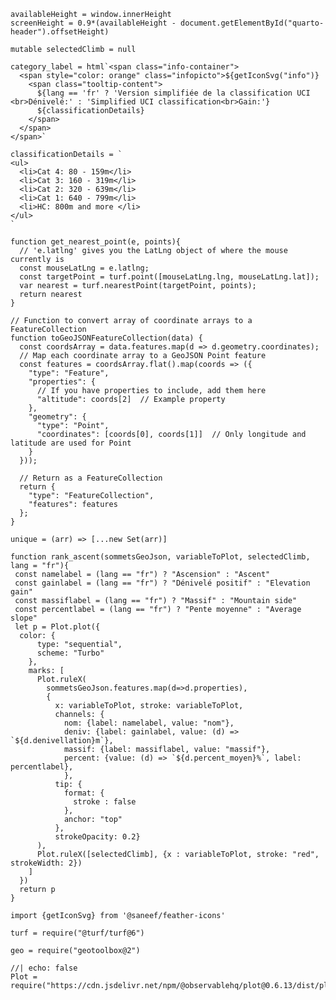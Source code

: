 <!-------------
Window height
-------------->

```ojs
availableHeight = window.innerHeight
screenHeight = 0.9*(availableHeight - document.getElementById("quarto-header").offsetHeight)
```

<!--------------------------
Mutable values overriden by actions
---------------------------->

```ojs
mutable selectedClimb = null
```


<!------------------------
Classification details
-------------------------->

```ojs
category_label = html`<span class="info-container">
  <span style="color: orange" class="infopicto">${getIconSvg("info")}
    <span class="tooltip-content">
      ${lang == 'fr' ? 'Version simplifiée de la classification UCI <br>Dénivelé:' : 'Simplified UCI classification<br>Gain:'}
      ${classificationDetails}
    </span>
  </span>
</span>`
```

```ojs
classificationDetails = `
<ul>
  <li>Cat 4: 80 - 159m</li>
  <li>Cat 3: 160 - 319m</li>
  <li>Cat 2: 320 - 639m</li>
  <li>Cat 1: 640 - 799m</li>
  <li>HC: 800m and more </li>
</ul>
`
```

<!--------------
Generic functions
---------------->

```ojs
function get_nearest_point(e, points){
  // 'e.latlng' gives you the LatLng object of where the mouse currently is
  const mouseLatLng = e.latlng;
  const targetPoint = turf.point([mouseLatLng.lng, mouseLatLng.lat]);
  var nearest = turf.nearestPoint(targetPoint, points);
  return nearest
}
```

```ojs
// Function to convert array of coordinate arrays to a FeatureCollection
function toGeoJSONFeatureCollection(data) {
  const coordsArray = data.features.map(d => d.geometry.coordinates);
  // Map each coordinate array to a GeoJSON Point feature
  const features = coordsArray.flat().map(coords => ({
    "type": "Feature",
    "properties": {
      // If you have properties to include, add them here
      "altitude": coords[2]  // Example property
    },
    "geometry": {
      "type": "Point",
      "coordinates": [coords[0], coords[1]]  // Only longitude and latitude are used for Point
    }
  }));

  // Return as a FeatureCollection
  return {
    "type": "FeatureCollection",
    "features": features
  };
}
```

```ojs
unique = (arr) => [...new Set(arr)]
```

<!-----------------
Plotting functions
------------------->

```ojs
function rank_ascent(sommetsGeoJson, variableToPlot, selectedClimb, lang = "fr"){
 const namelabel = (lang == "fr") ? "Ascension" : "Ascent" 
 const gainlabel = (lang == "fr") ? "Dénivelé positif" : "Elevation gain" 
 const massiflabel = (lang == "fr") ? "Massif" : "Mountain side" 
 const percentlabel = (lang == "fr") ? "Pente moyenne" : "Average slope" 
 let p = Plot.plot({
  color: {
      type: "sequential",
      scheme: "Turbo"
    },
    marks: [
      Plot.ruleX(
        sommetsGeoJson.features.map(d=>d.properties),
        {
          x: variableToPlot, stroke: variableToPlot,
          channels: {
            nom: {label: namelabel, value: "nom"},
            deniv: {label: gainlabel, value: (d) => `${d.denivellation}m`},
            massif: {label: massiflabel, value: "massif"},
            percent: {value: (d) => `${d.percent_moyen}%`, label: percentlabel},
            },
          tip: {
            format: {
              stroke : false
            },
            anchor: "top"
          },
          strokeOpacity: 0.2}
      ),
      Plot.ruleX([selectedClimb], {x : variableToPlot, stroke: "red", strokeWidth: 2})
    ]
  })
  return p
}
```


<!--------------
Environment
--------------->

```ojs
import {getIconSvg} from '@saneef/feather-icons'
```


```ojs
turf = require("@turf/turf@6")
```

```ojs
geo = require("geotoolbox@2")
```


```ojs
//| echo: false
Plot = require("https://cdn.jsdelivr.net/npm/@observablehq/plot@0.6.13/dist/plot.umd.min.js")
```


